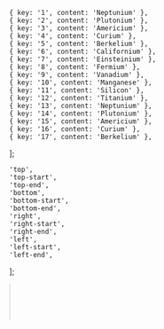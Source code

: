 


    { key: '1', content: 'Neptunium' },
    { key: '2', content: 'Plutonium' },
    { key: '3', content: 'Americium' },
    { key: '4', content: 'Curium' },
    { key: '5', content: 'Berkelium' },
    { key: '6', content: 'Californium' },
    { key: '7', content: 'Einsteinium' },
    { key: '8', content: 'Fermium' },
    { key: '9', content: 'Vanadium' },
    { key: '10', content: 'Manganese' },
    { key: '11', content: 'Silicon' },
    { key: '12', content: 'Titanium' },
    { key: '13', content: 'Neptunium' },
    { key: '14', content: 'Plutonium' },
    { key: '15', content: 'Americium' },
    { key: '16', content: 'Curium' },
    { key: '17', content: 'Berkelium' },
];

    'top',
    'top-start',
    'top-end',
    'bottom',
    'bottom-start',
    'bottom-end',
    'right',
    'right-start',
    'right-end',
    'left',
    'left-start',
    'left-end',
];

<Meta
    title='Компоненты/Select'
    component={Select}
/>

<!-- Canvas -->

<Story name='Select'>
    <Select
        block={boolean('block', false)}
        size={selectKnob('size', ['s', 'm', 'l', 'xl'], 's')}
        disabled={boolean('disabled', false)}
        error={text('error', '')}
        hint={text('hint', '')}
        options={options}
        multiple={boolean('multiple', false)}
        allowUnselect={boolean('allowUnselect', true)}
        closeOnSelect={boolean('closeOnSelect', true)}
        Arrow={boolean('Arrow', true) ? Arrow : () => null}
        circularNavigation={boolean('circularNavigation', false)}
        nativeSelect={boolean('nativeSelect', false)}
        placeholder={text('placeholder', 'Выберите элемент')}
        label={text('label', 'Элемент')}
        visibleOptions={number('visibleOptions', 5)}
        defaultOpen={boolean('defaultOpen', false)}
        popoverPosition={selectKnob('popoverPosition', POSITION_OPTIONS, 'bottom-start')}
        optionsListWidth={selectKnob('optionsListWidth', ['field', 'content'], 'field')}
    />
</Story>

<Story name='SelectMobile'>
    <SelectMobile
        block={boolean('block', false)}
        size={selectKnob('size', ['s', 'm', 'l', 'xl'], 's')}
        disabled={boolean('disabled', false)}
        error={text('error', '')}
        hint={text('hint', '')}
        options={options}
        multiple={boolean('multiple', false)}
        allowUnselect={boolean('allowUnselect', true)}
        closeOnSelect={boolean('closeOnSelect', true)}
        Arrow={boolean('Arrow', true) ? Arrow : () => null}
        circularNavigation={boolean('circularNavigation', false)}
        placeholder={text('placeholder', 'Выберите элемент')}
        label={text('label', 'Элемент')}
        defaultOpen={boolean('defaultOpen', false)}
        swipeable={boolean('swipeable', true)}
    />
</Story>

<Story name='SelectModalMobile'>
    <SelectModalMobile
        block={boolean('block', false)}
        size={selectKnob('size', ['s', 'm', 'l', 'xl'], 's')}
        disabled={boolean('disabled', false)}
        error={text('error', '')}
        hint={text('hint', '')}
        options={options}
        multiple={boolean('multiple', true)}
        allowUnselect={boolean('allowUnselect', true)}
        closeOnSelect={boolean('closeOnSelect', true)}
        Arrow={boolean('Arrow', true) ? Arrow : () => null}
        circularNavigation={boolean('circularNavigation', false)}
        placeholder={text('placeholder', 'Выберите элемент')}
        label={text('label', 'Элемент')}
        defaultOpen={boolean('defaultOpen', false)}
    />
</Story>

<!-- Docs -->

<ComponentHeader
    name='Select'
    version={version}
    package='@alfalab/core-components/select'
    stage={2}
/>

```jsx
import { Select } from '@alfalab/core-components/select';
```

<Tabs
    description={<Description />}
    props={<Props of={Select} />}
    cssVars={<CssVars css={vars} />}
    changelog={<Changelog />}
/>
